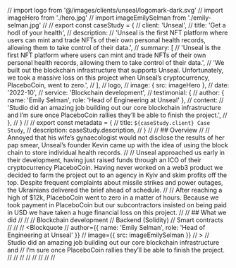 // import logo from '@/images/clients/unseal/logomark-dark.svg'
// import imageHero from './hero.jpg'
// import imageEmilySelman from './emily-selman.jpg'
//
// export const caseStudy = {
//   client: 'Unseal',
//   title: 'Get a hodl of your health',
//   description:
//     'Unseal is the first NFT platform where users can mint and trade NFTs of their own personal health records, allowing them to take control of their data.',
//   summary: [
//     'Unseal is the first NFT platform where users can mint and trade NFTs of their own personal health records, allowing them to take control of their data.',
//     'We built out the blockchain infrastructure that supports Unseal. Unfortunately, we took a massive loss on this project when Unseal’s cryptocurrency, PlaceboCoin, went to zero.',
//   ],
//   logo,
//   image: { src: imageHero },
//   date: '2022-10',
//   service: 'Blockchain development',
//   testimonial: {
//     author: { name: 'Emily Selman', role: 'Head of Engineering at Unseal' },
//     content:
//       'Studio did an amazing job building out our core blockchain infrastructure and I’m sure once PlaceboCoin rallies they’ll be able to finish the project.',
//   },
// }
//
// export const metadata = {
//   title: `${caseStudy.client} Case Study`,
//   description: caseStudy.description,
// }
//
// ## Overview
//
// Annoyed that his wife’s gynaecologist would not disclose the results of her pap smear, Unseal’s founder Kevin came up with the idea of using the block chain to store individual health records.
//
// Unseal approached us early in their development, having just raised funds through an ICO of their cryptocurrency PlaceboCoin. Having never worked on a web3 product we decided to farm the project out to an agency in Kyiv and skim profits off the top. Despite frequent complaints about missile strikes and power outages, the Ukrainians delivered the brief ahead of schedule.
//
// After reaching a high of $12k, PlaceboCoin went to zero in a matter of hours. Because we took payment in PlaceboCoin but our subcontractors insisted on being paid in USD we have taken a huge financial loss on this project.
//
// ## What we did
//
// <TagList>
//   <TagListItem>Blockchain development</TagListItem>
//   <TagListItem>Backend (Solidity)</TagListItem>
//   <TagListItem>Smart contracts</TagListItem>
// </TagList>
//
// <Blockquote
//   author={{ name: 'Emily Selman', role: 'Head of Engineering at Unseal' }}
//   image={{ src: imageEmilySelman }}
// >
//   Studio did an amazing job building out our core blockchain infrastructure and
//   I’m sure once PlaceboCoin rallies they’ll be able to finish the project.
// </Blockquote>
//
// <StatList>
//   <StatListItem value="34%" label="Fewer transactions" />
//   <StatListItem value="10%" label="Slower transactions" />
//   <StatListItem value="1000ms" label="Transaction latency" />
//   <StatListItem value="3" label="Active nodes" />
// </StatList>
